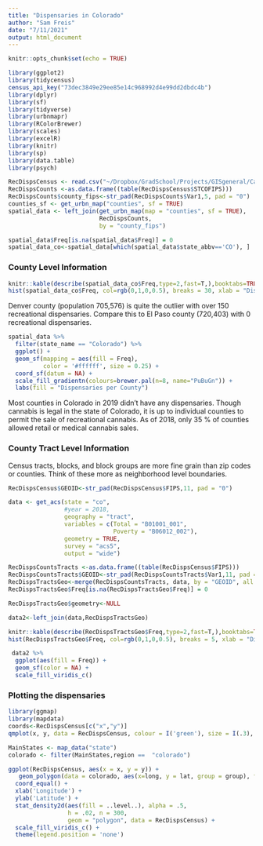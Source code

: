 ```yaml
---
title: "Dispensaries in Colorado"
author: "Sam Freis"
date: "7/11/2021"
output: html_document
---
```


```r
knitr::opts_chunk$set(echo = TRUE)

library(ggplot2)      
library(tidycensus)  
census_api_key("73dec3849e29ee85e14c968992d4e99dd2dbdc4b")
library(dplyr)        
library(sf)           
library(tidyverse)
library(urbnmapr)
library(RColorBrewer)
library(scales)
library(excelR)
library(knitr)
library(sp)
library(data.table)
library(psych)

RecDispsCensus <- read.csv("~/Dropbox/GradSchool/Projects/GISgeneral/Cannabis/RecDispsCensus.csv")
RecDispsCounts <-as.data.frame((table(RecDispsCensus$STCOFIPS)))
RecDispsCounts$county_fips<-str_pad(RecDispsCounts$Var1,5, pad = "0")
counties_sf <- get_urbn_map("counties", sf = TRUE)
spatial_data <- left_join(get_urbn_map(map = "counties", sf = TRUE),
                          RecDispsCounts,
                          by = "county_fips")

spatial_data$Freq[is.na(spatial_data$Freq)] = 0
spatial_data_co<-spatial_data[which(spatial_data$state_abbv=='CO'), ]
```

### County Level Information
```r
knitr::kable(describe(spatial_data_co$Freq,type=2,fast=T,),booktabs=TRUE,format="markdown",  digits = 2)
hist(spatial_data_co$Freq, col=rgb(0,1,0,0.5), breaks = 30, xlab = "Dispensaries per County", main = NULL)
```

Denver county (population 705,576) is quite the outlier with over 150 recreational dispensaries. Compare this to El Paso county (720,403) with 0 recreational dispensaries. 
\newpage

```r
spatial_data %>%
  filter(state_name == "Colorado") %>%
  ggplot() +
  geom_sf(mapping = aes(fill = Freq),
          color = '#ffffff', size = 0.25) +
  coord_sf(datum = NA) +
  scale_fill_gradientn(colours=brewer.pal(n=8, name="PuBuGn")) +
  labs(fill = "Dispensaries per County")

```

Most counties in Colorado in 2019 didn't have any dispensaries. Though cannabis is legal in the state of Colorado, it is up to individual counties to permit the sale of recreational cannabis. As of 2018, only 35 % of counties allowed retail or medical cannabis sales. 

\newpage

### County Tract Level Information
Census tracts, blocks, and block groups are more fine grain than zip codes or counties. Think of these more as neighborhood level boundaries. 

```r
RecDispsCensus$GEOID<-str_pad(RecDispsCensus$FIPS,11, pad = "0")

data <- get_acs(state = "co", 
                #year = 2018,
                geography = "tract",
                variables = c(Total = "B01001_001", 
                              Poverty = "B06012_002"),
                geometry = TRUE,
                survey = "acs5",
                output = "wide")

RecDispsCountsTracts <-as.data.frame((table(RecDispsCensus$FIPS)))
RecDispsCountsTracts$GEOID<-str_pad(RecDispsCountsTracts$Var1,11, pad = "0")
RecDispsTractsGeo<-merge(RecDispsCountsTracts, data, by = "GEOID", all = TRUE)
RecDispsTractsGeo$Freq[is.na(RecDispsTractsGeo$Freq)] = 0

RecDispsTractsGeo$geometry<-NULL

data2<-left_join(data,RecDispsTractsGeo)
```

```r
knitr::kable(describe(RecDispsTractsGeo$Freq,type=2,fast=T,),booktabs=TRUE,format="markdown",  digits = 2)
hist(RecDispsTractsGeo$Freq, col=rgb(0,1,0,0.5), breaks = 5, xlab = "Dispensaries per Census Tract", main = NULL)
```

```r
 data2 %>%
  ggplot(aes(fill = Freq)) + 
  geom_sf(color = NA) + 
  scale_fill_viridis_c() 
```

### Plotting the dispensaries 
```r
library(ggmap)
library(mapdata)
coords<-RecDispsCensus[c("x","y")]
qmplot(x, y, data = RecDispsCensus, colour = I('green'), size = I(.3), darken = .3)

MainStates <- map_data("state")
colorado <- filter(MainStates,region ==  "colorado")

ggplot(RecDispsCensus, aes(x = x, y = y)) +
   geom_polygon(data = colorado, aes(x=long, y = lat, group = group), fill="grey", alpha=0.3) +
  coord_equal() + 
  xlab('Longitude') + 
  ylab('Latitude') + 
  stat_density2d(aes(fill = ..level..), alpha = .5,
                 h = .02, n = 300,
                 geom = "polygon", data = RecDispsCensus) + 
  scale_fill_viridis_c() + 
  theme(legend.position = 'none')

```
